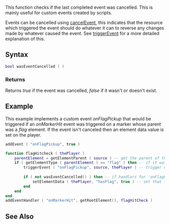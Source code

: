 
{{Server client function}}

This function checks if the last completed event was cancelled. This is mainly useful for custom events created by scripts. 

Events can be cancelled using [[/cancelEvent.md|cancelEvent]], this indicates that the resource which triggered the event should do whatever it can to reverse any changes made by whatever caused the event. See [[/triggerEvent.md|triggerEvent]] for a more detailed explanation of this.

==Syntax== 
<syntaxhighlight lang="lua">
bool wasEventCancelled ( )   
</syntaxhighlight>

===Returns===
Returns ''true'' if the event was cancelled, ''false'' if it wasn't or doesn't exist.

==Example== 
This example implements a custom event ''onFlagPickup'' that would be triggered if an ''onMarkerHit'' event was triggered on a marker whose parent was a ''flag'' element. If the event isn't canceled then an element data value is set on the player.
<syntaxhighlight lang="lua">
addEvent ( "onFlagPickup", true )

function flagHitcheck ( thePlayer )
    parentElement = getElementParent ( source ) -- get the parent of the marker
    if ( getElementType ( parentElement ) == "flag" ) then -- if it was a flag element then
        triggerEvent ( "onFlagPickup", source, thePlayer ) -- trigger our onFlagPickup event
        
        if ( not wasEventCancelled() ) then -- if handlers for 'onFlagPickup' didn't cancel it then
            setElementData ( thePlayer, "hasFlag", true ) -- set that the player picked up the flag
        end
    end
end
addEventHandler ( "onMarkerHit", getRootElement(), flagHitCheck )
</syntaxhighlight>

==See Also==
{{Event functions}}